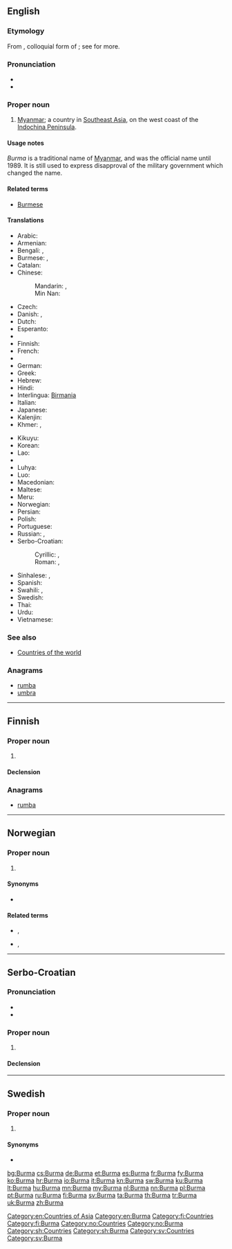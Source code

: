 {{also|burma|Búrma}}
==English==
{{wikipedia}}

===Etymology===
From {{etyl|my|en}} {{l|my|ဗမာ|tr=băma}}, colloquial form of {{l|my|မြန်မာ|tr=myanma}}; see {{term|Myanmar|lang=en}} for more.

===Pronunciation===
* {{audio|En-us-Burma.ogg|Audio (US)}}
* {{rhymes|ɜː(r)mə}}

===Proper noun===
{{en-proper noun}}

# [[Myanmar]]; a country in [[Southeast Asia]], on the west coast of the [[w:Indochina Peninsula|Indochina Peninsula]].

====Usage notes====
''Burma'' is a traditional name of [[Myanmar]], and was the official name until 1989.  It is still used to express disapproval of the military government which changed the name.

====Related terms====
* [[Burmese]]

====Translations====
{{trans-see|Myanmar}}

{{trans-top|Southeast Asian country (former name)}}
* Arabic: {{t-|ar|بورما|f|tr=būrma}}
* Armenian: {{t-|hy|Բիրմա|tr=Birma}}
* Bengali: {{t-|bn|বার্মা|tr=barma|sc=Beng}}, {{t-|bn|ব্রহ্মদেশ|tr=brôhmôdesh|sc=Beng}}
* Burmese: {{t+|my|ဗမာ|tr=băma|sc=Mymr}}, {{t+|my|မြန်မာ|tr=myanma|sc=Mymr}}
* Catalan: {{t+|ca|Birmània|f}}
* Chinese:
*: Mandarin: {{t-|cmn|緬甸|sc=Hani}},  {{t-|cmn|缅甸|tr=Miǎndiàn|sc=Hani}}
*: Min Nan: {{t-|nan|緬甸|tr=Bián-tián|sc=Hans}}
* Czech: {{t+|cs|Barma|f}}
* Danish: {{t-|da|Burma}}, {{t-|da|Myanmar}}
* Dutch: {{t+|nl|Birma}}
* Esperanto: {{t-|eo|Birmo}}
* {{trreq|et}}
* Finnish: {{t+|fi|Burma}}
* French: {{t+|fr|Birmanie}}
* {{trreq|ka}}
* German: {{t+|de|Birma}}
* Greek: {{t-|el|Βιρμανία|f|tr=Virmanía|sc=Grek}}
* Hebrew: {{t-|he|בורמה|f|tr=burma}}
* Hindi: {{t-|hi|बरमा|tr=barmā|sc=Deva}}
* Interlingua: [[Birmania]]
* Italian: {{t+|it|Birmania}}
* Japanese: {{t-|ja|ビルマ|tr=Biruma}}
* Kalenjin: {{tø|kln|Bama}}
* Khmer: {{t-|km|ប្រទេសភូមា|tr=bprədtēh pūmīə|sc=Khmr}}, {{t+|km|ភូមា|sc=Khmr}}
{{trans-mid}}
* Kikuyu: {{tø|ki|Bama}}
* Korean: {{t+|ko|미얀마|tr=Miyanma|sc=Hang}}
* Lao: {{t-|lo|ພະມ້າ|tr=pha'-maa|sc=Laoo}}
* {{trreq|lv}}
* Luhya: {{tø|luy|Bama}}
* Luo: {{tø|luo|Bama}}
* Macedonian: {{t+|mk|Бурма|f|tr=Búrma}}
* Maltese: {{t-|mt|Burma}}
* Meru: {{tø|mer|Bama}}
* Norwegian: {{t-|no|Burma}}
* Persian: {{t+|fa|برمه|tr=Berme|sc=fa-Arab}}
* Polish: {{t+|pl|Birma|f}}
* Portuguese: {{t+|pt|Birmânia|f}}
* Russian: {{t+|ru|Бирма|f|tr=Bírma}},  {{t-|ru|Мьянма|f|tr=M'jánma}}
* Serbo-Croatian:
*: Cyrillic: {{t-|sh|Мијанмар|m|sc=Cyrl}}, {{t-|sh|Бурма|f|sc=Cyrl}}
*: Roman: {{t-|sh|Mijanmar|m}}, {{t-|sh|Burma|f}}
* Sinhalese: {{t-|si|බුරුමය|tr=burumaya|sc=Sinh}}, {{t-|si|මියන්‍මාරය|tr=miyanmāraya|sc=Sinh}}
* Spanish: {{t+|es|Birmania|f}}
* Swahili: {{t+|sw|Bama}},  {{t-|sw|Myama}}
* Swedish: {{t+|sv|Burma}}
* Thai: {{t+|th|พม่า|tr=pámâa}}
* Urdu: {{t-|ur|برما|m|tr=barmā|sc=ur-Arab}}
* Vietnamese: {{t-|vi|Myanma}}
{{trans-bottom}}

===See also===
* [[Appendix:Countries of the world|Countries of the world]]

===Anagrams===
* [[rumba#English|rumba]]
* [[umbra#English|umbra]]

[[Category:en:Countries of Asia]]
[[Category:en:Burma]]
----

==Finnish==
{{wikipedia|lang=fi}}

===Proper noun===
{{fi-proper noun}}

# {{l|en|Burma}}

====Declension====
{{fi-decl-koira|Burm|nopl=1}}

===Anagrams===
* [[rumba#Finnish|rumba]]

[[Category:fi:Countries]]
[[Category:fi:Burma]]

----

==Norwegian==

===Proper noun===
{{no-proper noun}}

# {{l|en|Burma}}

====Synonyms====
* {{l|no|Myanmar}} {{qualifier|official, but rarely used}}

====Related terms====
* {{l|no|burmeser}}, {{l|no|myanmarer}}
* {{l|no|burmesisk}}, {{l|no|myanmarsk}}

[[Category:no:Countries]]
[[Category:no:Burma]]

----

==Serbo-Croatian==

===Pronunciation===
* {{IPA|/bûːrma/|lang=sh}}
* {{hyphenation|Bur|ma}}

===Proper noun===
{{sh-proper noun|g=f|head=Bȗrma|r|Бурма|Бу̑рма}}

# {{l|en|Burma}}

====Declension====
{{sh-decl-noun-unc
|Burma
|Burme
|Burmi
|Burmu
|Burmo
|Burmi
|Burmom
}}

[[Category:sh:Countries]]
[[Category:sh:Burma]]

----

==Swedish==
{{wikipedia|lang=sv}}

===Proper noun===
{{head|sv|proper noun|g=n}}

# {{l|en|Burma}}

====Synonyms====
* {{l|sv|Myanmar}}

[[Category:sv:Countries]]
[[Category:sv:Burma]]

[[bg:Burma]]
[[cs:Burma]]
[[de:Burma]]
[[et:Burma]]
[[es:Burma]]
[[fr:Burma]]
[[fy:Burma]]
[[ko:Burma]]
[[hr:Burma]]
[[io:Burma]]
[[it:Burma]]
[[kn:Burma]]
[[sw:Burma]]
[[ku:Burma]]
[[lt:Burma]]
[[hu:Burma]]
[[mn:Burma]]
[[my:Burma]]
[[nl:Burma]]
[[nn:Burma]]
[[pl:Burma]]
[[pt:Burma]]
[[ru:Burma]]
[[fi:Burma]]
[[sv:Burma]]
[[ta:Burma]]
[[th:Burma]]
[[tr:Burma]]
[[uk:Burma]]
[[zh:Burma]]